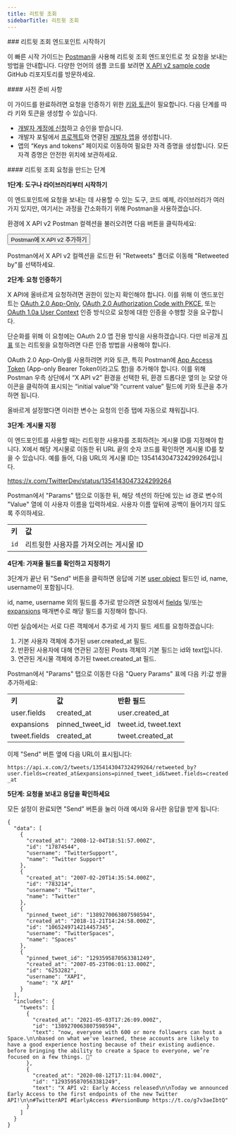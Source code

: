 ```yaml
---
title: 리트윗 조회
sidebarTitle: 리트윗 조회
---
```



<div id="getting-started-with-the-retweets-lookup-endpoint">
  ### 리트윗 조회 엔드포인트 시작하기
</div>

이 빠른 시작 가이드는 [Postman](/ko/tutorials/postman-getting-started)을 사용해 리트윗 조회 엔드포인트로 첫 요청을 보내는 방법을 안내합니다. 다양한 언어의 샘플 코드를 보려면 [X API v2 sample code](https://github.com/xdevplatformTwitter-API-v2-sample-code) GitHub 리포지토리를 방문하세요.

<div id="prerequisites">
  #### 사전 준비 사항
</div>

이 가이드를 완료하려면 요청을 인증하기 위한 [키와 토큰](/ko/resources/fundamentals/authentication)이 필요합니다. 다음 단계를 따라 키와 토큰을 생성할 수 있습니다.

- [개발자 계정에 신청](https://developer.x.com/en/apply-for-access)하고 승인을 받습니다.
- 개발자 포털에서 [프로젝트](/ko/resources/fundamentals/projects)와 연결된 [개발자 앱](/ko/resources/fundamentals/developer-apps)을 생성합니다.
- 앱의 “Keys and tokens” 페이지로 이동하여 필요한 자격 증명을 생성합니다. 모든 자격 증명은 안전한 위치에 보관하세요.

<div id="steps-to-build-a-retweets-lookup-request">
  #### 리트윗 조회 요청을 만드는 단계
</div>

**1단계: 도구나 라이브러리부터 시작하기**

이 엔드포인트에 요청을 보내는 데 사용할 수 있는 도구, 코드 예제, 라이브러리가 여러 가지 있지만, 여기서는 과정을 간소화하기 위해 Postman을 사용하겠습니다.

환경에 X API v2 Postman 컬렉션을 불러오려면 다음 버튼을 클릭하세요:

<Button href="https://app.getpostman.com/run-collection/9956214-784efcda-ed4c-4491-a4c0-a26470a67400">
  Postman에 X API v2 추가하기
</Button>

Postman에서 X API v2 컬렉션을 로드한 뒤 "Retweets" 폴더로 이동해 "Retweeted by"를 선택하세요.

**2단계: 요청 인증하기**

X API에 올바르게 요청하려면 권한이 있는지 확인해야 합니다. 이를 위해 이 엔드포인트는 [OAuth 2.0 App-Only](/ko/resources/fundamentals/authentication#app-only-authentication-and-oauth-2-0-bearer-token), [OAuth 2.0 Authorization Code with PKCE](ko/resources/fundamentals/authentication#oauth-2-0-authorization-code-flow-with-pkce-2), 또는 [OAuth 1.0a User Context](/ko/resources/fundamentals/authentication) 인증 방식으로 요청에 대한 인증을 수행할 것을 요구합니다.

단순화를 위해 이 요청에는 OAuth 2.0 앱 전용 방식을 사용하겠습니다. 다만 비공개 [지표](/ko/x-api/fundamentals/metrics) 또는 리트윗을 요청하려면 다른 인증 방법을 사용해야 합니다.

OAuth 2.0 App-Only를 사용하려면 키와 토큰, 특히 Postman에 [App Access Token](/ko/resources/fundamentals/authentication#using-and-generating-an-app-only-bearer-token) (App-only Bearer Token이라고도 함)을 추가해야 합니다. 이를 위해 Postman 우측 상단에서 “X API v2” 환경을 선택한 뒤, 환경 드롭다운 옆의 눈 모양 아이콘을 클릭하여 표시되는 “initial value”와 “current value” 필드에 키와 토큰을 추가하면 됩니다.

올바르게 설정했다면 이러한 변수는 요청의 인증 탭에 자동으로 채워집니다.

**3단계: 게시물 지정**

이 엔드포인트를 사용할 때는 리트윗한 사용자를 조회하려는 게시물 ID를 지정해야 합니다. X에서 해당 게시물로 이동한 뒤 URL 끝의 숫자 코드를 확인하면 게시물 ID를 찾을 수 있습니다. 예를 들어, 다음 URL의 게시물 ID는 1354143047324299264입니다.

https://x.com/TwitterDev/status/1354143047324299264

Postman에서 "Params" 탭으로 이동한 뒤, 해당 섹션의 하단에 있는 id 경로 변수의 "Value" 열에 이 사용자 이름을 입력하세요. 사용자 이름 앞뒤에 공백이 들어가지 않도록 주의하세요.

|     |     |
| :--- | :--- |
| **키** | **값** |
| `id` | 리트윗한 사용자를 가져오려는 게시물 ID |

**4단계: 가져올 필드를 확인하고 지정하기**

3단계가 끝난 뒤 "Send" 버튼을 클릭하면 응답에 기본 [user object](/ko/x-api/fundamentals/data-dictionary#user) 필드인 id, name, username이 포함됩니다.

id, name, username 외의 필드를 추가로 받으려면 요청에서 [fields](/ko/x-api/fundamentals/fields) 및/또는 [expansions](/ko/x-api/fundamentals/expansions) 매개변수로 해당 필드를 지정해야 합니다.

이번 실습에서는 서로 다른 객체에서 추가로 세 가지 필드 세트를 요청하겠습니다:

1. 기본 사용자 객체에 추가된 user.created\_at 필드.
2. 반환된 사용자에 대해 연관된 고정된 Posts 객체의 기본 필드는 id와 text입니다.
3. 연관된 게시물 객체에 추가된 tweet.created\_at 필드.

Postman에서 "Params" 탭으로 이동한 다음 "Query Params" 표에 다음 키:값 쌍을 추가하세요:

|     |     |     |
| :--- | :--- | :--- |
| **키** | **값** | **반환 필드** |
| user.fields | created\_at | user.created\_at |
| expansions | pinned\_tweet\_id | tweet.id, tweet.text |
| tweet.fields | created\_at | tweet.created\_at |

이제 "Send" 버튼 옆에 다음 URL이 표시됩니다:

`https://api.x.com/2/tweets/1354143047324299264/retweeted_by?user.fields=created_at&expansions=pinned_tweet_id&tweet.fields=created_at`

**5단계: 요청을 보내고 응답을 확인하세요**

모든 설정이 완료되면 "Send" 버튼을 눌러 아래 예시와 유사한 응답을 받게 됩니다:

```
{
  "data": [
    {
      "created_at": "2008-12-04T18:51:57.000Z",
      "id": "17874544",
      "username": "TwitterSupport",
      "name": "Twitter Support"
    },
    {
      "created_at": "2007-02-20T14:35:54.000Z",
      "id": "783214",
      "username": "Twitter",
      "name": "Twitter"
    },
    {
      "pinned_tweet_id": "1389270063807598594",
      "created_at": "2018-11-21T14:24:58.000Z",
      "id": "1065249714214457345",
      "username": "TwitterSpaces",
      "name": "Spaces"
    },
    {
      "pinned_tweet_id": "1293595870563381249",
      "created_at": "2007-05-23T06:01:13.000Z",
      "id": "6253282",
      "username": "XAPI",
      "name": "X API"
    }
  ],
  "includes": {
    "tweets": [
      {
        "created_at": "2021-05-03T17:26:09.000Z",
        "id": "1389270063807598594",
        "text": "now, everyone with 600 or more followers can host a Space.\n\nbased on what we've learned, these accounts are likely to have a good experience hosting because of their existing audience. before bringing the ability to create a Space to everyone, we’re focused on a few things. 🧵"
      },
      {
        "created_at": "2020-08-12T17:11:04.000Z",
        "id": "1293595870563381249",
        "text": "X API v2: Early Access released\n\nToday we announced Early Access to the first endpoints of the new Twitter API!\n\n#TwitterAPI #EarlyAccess #VersionBump https://t.co/g7v3aeIbtQ"
      }
    ]
  }
}
```